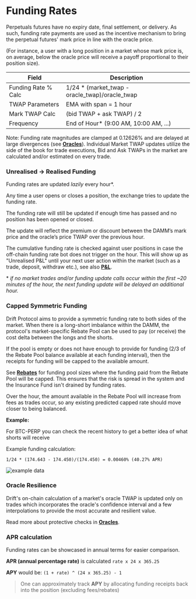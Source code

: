 # Funding Rates

Perpetuals futures have no expiry date, final settlement, or delivery. As such, funding rate payments are used as the incentive mechanism to bring the perpetual futures' mark price in line with the oracle price.

(For instance, a user with a long position in a market whose mark price is, on average, below the oracle price will receive a payoff proportional to their position size).

| Field               | Description                                     |
| ------------------- | ----------------------------------------------- |
| Funding Rate % Calc | 1/24 \* (market_twap - oracle_twap)/oracle_twap |
| TWAP Parameters     | EMA with span = 1 hour                          |
| Mark TWAP Calc      | (bid TWAP + ask TWAP) / 2                       |
| Frequency           | End of Hour\* (9:00 AM, 10:00 AM, ...)          |

Note: Funding rate magnitudes are clamped at 0.12626% and are delayed at large divergences (see [**Oracles**](/trading/oracles)). Individual Market TWAP updates utilize the side of the book for trade executions, Bid and Ask TWAPs in the market are calculated and/or estimated on every trade.

### Unrealised -> Realised Funding

Funding rates are updated _lazily_ every hour\*.

Any time a user opens or closes a position, the exchange tries to update the funding rate.

The funding rate will still be updated if enough time has passed and no position has been opened or closed.

The update will reflect the premium or discount between the DAMM’s mark price and the oracle’s price TWAP over the previous hour.

The cumulative funding rate is checked against user positions in case the off-chain funding rate bot does not trigger on the hour. This will show up as "Unrealised P&L" until your next user action within the market (such as a trade, deposit, withdraw etc.), see also [**P&L**](/profit-loss/profit-loss-intro).

\* _if no market trades and/or funding update calls occur within the first ~20 minutes of the hour, the next funding update will be delayed an additional hour._

### Capped Symmetric Funding

Drift Protocol aims to provide a symmetric funding rate to both sides of the market. When there is a long-short imbalance within the DAMM, the protocol's market-specific Rebate Pool can be used to pay (or receive) the cost delta between the longs and the shorts.

If the pool is empty or does not have enough to provide for funding (2/3 of the Rebate Pool balance available at each funding interval), then the receipts for funding will be capped to the available amount.

See [**Rebates**](/market-makers/maker-rebate-fees) for funding pool sizes where the funding paid from the Rebate Pool will be capped. This ensures that the risk is spread in the system and the Insurance Fund isn't drained by funding rates.

Over the hour, the amount available in the Rebate Pool will increase from fees as trades occur, so any existing predicted capped rate should move closer to being balanced.

**Example:**

For BTC-PERP you can check the recent history to get a better idea of what shorts will receive

Example funding calculation:

`1/24 * (174.643 - 174.450)/(174.450) = 0.00460% (40.27% APR)`

![example data](public/assets/mBFRK1HfhF-9o6IaExcW0_screen-shot-2021-12-30-at-115308-am.png)

### Oracle Resilience

Drift's on-chain calculation of a market's oracle TWAP is updated only on trades which incorporates the oracle's confidence interval and a few interpolations to provide the most accurate and resilient value.

Read more about protective checks in [**Oracles**](/trading/oracles).

### APR calculation

Funding rates can be showcased in annual terms for easier comparison.

**APR (annual percentage rate)** is calculated `rate x 24 x 365.25`

**APY** would be: `(1 + rate) ^ (24 x 365.25) - 1`

> One can approximately track **APY** by allocating funding receipts back into the position (excluding fees/rebates)
